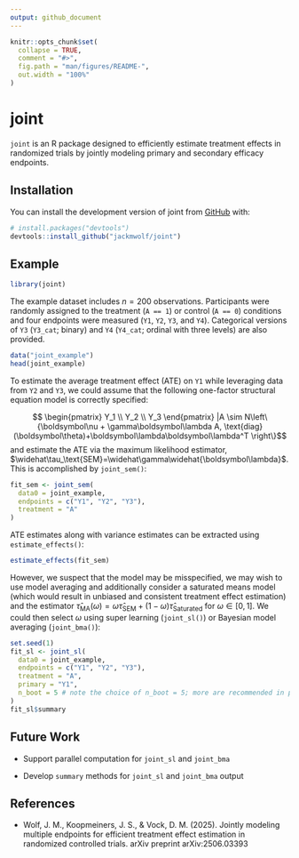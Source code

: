 ```yaml
---
output: github_document
---
```


<!-- README.md is generated from README.Rmd. Please edit that file -->

```r
knitr::opts_chunk$set(
  collapse = TRUE,
  comment = "#>",
  fig.path = "man/figures/README-",
  out.width = "100%"
)
```

# joint

<!-- badges: start -->
<!-- badges: end -->

`joint` is an R package designed to efficiently estimate treatment effects in
randomized trials by jointly modeling primary and secondary efficacy endpoints.

## Installation

You can install the development version of joint from [GitHub](https://github.com/) with:

``` r
# install.packages("devtools")
devtools::install_github("jackmwolf/joint")
```

## Example

```r
library(joint)
```

The example dataset includes $n = 200$ observations.
Participants were randomly assigned to the treatment (`A == 1`) or control (`A == 0`) conditions and four endpoints were measured (`Y1`, `Y2`, `Y3`, and `Y4`). 
Categorical versions of `Y3` (`Y3_cat`; binary) and `Y4` (`Y4_cat`; ordinal with three levels) are also provided.

```r
data("joint_example")
head(joint_example)
```

To estimate the average treatment effect (ATE) on `Y1` while leveraging data from `Y2` and `Y3`, we could assume that the following one-factor structural equation model is correctly specified:

$$ \begin{pmatrix} Y_1 \\ Y_2 \\ Y_3 \end{pmatrix} |A \sim N\left\{\boldsymbol\nu + \gamma\boldsymbol\lambda A, \text{diag}(\boldsymbol\theta)+\boldsymbol\lambda\boldsymbol\lambda^T \right\}$$
and estimate the ATE via the maximum likelihood estimator, $\widehat\tau_\text{SEM}=\widehat\gamma\widehat{\boldsymbol\lambda}$.
This is accomplished by `joint_sem()`:

```r
fit_sem <- joint_sem(
  data0 = joint_example,
  endpoints = c("Y1", "Y2", "Y3"),
  treatment = "A"
)
```

ATE estimates along with variance estimates can be extracted using `estimate_effects()`:

```r
estimate_effects(fit_sem)
```
However, we suspect that the model may be misspecified, we may wish to use model averaging and additionally consider a saturated means model (which would result in unbiased and consistent treatment effect estimation) and the estimator $\widehat\tau_\text{MA}(\omega)=\omega\widehat\tau_\text{SEM}+(1-\omega)\widehat\tau_\text{Saturated}$ for $\omega \in [0,1]$.
We could then select $\omega$ using super learning (`joint_sl()`) or Bayesian model averaging (`joint_bma()`):

```r
set.seed(1)
fit_sl <- joint_sl(
  data0 = joint_example,
  endpoints = c("Y1", "Y2", "Y3"),
  treatment = "A",
  primary = "Y1",
  n_boot = 5 # note the choice of n_boot = 5; more are recommended in practice
)
fit_sl$summary
```

## Future Work

- Support parallel computation for `joint_sl` and `joint_bma`

- Develop `summary` methods for `joint_sl` and `joint_bma` output

## References

- Wolf, J. M., Koopmeiners, J. S., & Vock, D. M. (2025). Jointly modeling multiple endpoints for efficient treatment effect estimation in randomized controlled trials. arXiv preprint arXiv:2506.03393
